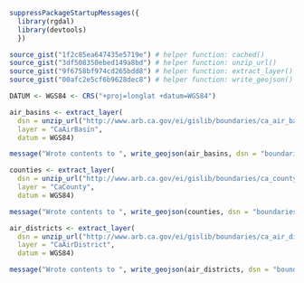 ```r
suppressPackageStartupMessages({
  library(rgdal)
  library(devtools)
  })

source_gist("1f2c85ea647435e5719e") # helper function: cached()
source_gist("3df508350ebed149a8bd") # helper function: unzip_url()
source_gist("9f6758bf974cd265bdd8") # helper function: extract_layer()
source_gist("00afc2e5cf6b9628dec8") # helper function: write_geojson()

DATUM <- WGS84 <- CRS("+proj=longlat +datum=WGS84")
```

```r
air_basins <- extract_layer(
  dsn = unzip_url("http://www.arb.ca.gov/ei/gislib/boundaries/ca_air_basins.zip", keep_zipfile = TRUE),
  layer = "CaAirBasin",
  datum = WGS84)

message("Wrote contents to ", write_geojson(air_basins, dsn = "boundaries"))
```

```r
counties <- extract_layer(
  dsn = unzip_url("http://www.arb.ca.gov/ei/gislib/boundaries/ca_county.zip", keep_zipfile = TRUE),
  layer = "CaCounty",
  datum = WGS84)

message("Wrote contents to ", write_geojson(counties, dsn = "boundaries"))
```

```r
air_districts <- extract_layer(
  dsn = unzip_url("http://www.arb.ca.gov/ei/gislib/boundaries/ca_air_district.zip", keep_zipfile = TRUE),
  layer = "CaAirDistrict",
  datum = WGS84)

message("Wrote contents to ", write_geojson(air_districts, dsn = "boundaries"))
```
